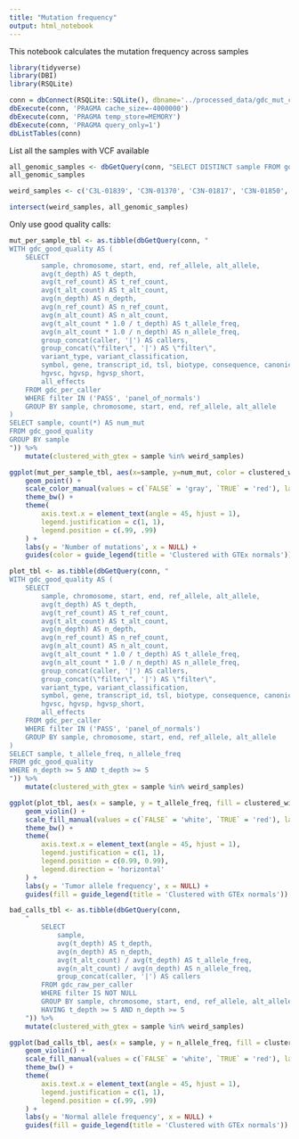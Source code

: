 ```yaml
---
title: "Mutation frequency"
output: html_notebook
---
```


This notebook calculates the mutation frequency across samples

```r
library(tidyverse)
library(DBI)
library(RSQLite)
```

```r
conn = dbConnect(RSQLite::SQLite(), dbname='../processed_data/gdc_mut_calls.sqlite')
dbExecute(conn, 'PRAGMA cache_size=-4000000')
dbExecute(conn, 'PRAGMA temp_store=MEMORY')
dbExecute(conn, 'PRAGMA query_only=1')
dbListTables(conn)
```

List all the samples with VCF available
```r
all_genomic_samples <- dbGetQuery(conn, "SELECT DISTINCT sample FROM gdc")$sample
all_genomic_samples

weird_samples <- c('C3L-01839', 'C3N-01370', 'C3N-01817', 'C3N-01850', 'C3N-03187')

intersect(weird_samples, all_genomic_samples)
```

Only use good quality calls:
```r
mut_per_sample_tbl <- as.tibble(dbGetQuery(conn, "
WITH gdc_good_quality AS (
    SELECT
        sample, chromosome, start, end, ref_allele, alt_allele,
        avg(t_depth) AS t_depth,
        avg(t_ref_count) AS t_ref_count,
        avg(t_alt_count) AS t_alt_count,
        avg(n_depth) AS n_depth,
        avg(n_ref_count) AS n_ref_count,
        avg(n_alt_count) AS n_alt_count,
        avg(t_alt_count * 1.0 / t_depth) AS t_allele_freq,
        avg(n_alt_count * 1.0 / n_depth) AS n_allele_freq,
        group_concat(caller, '|') AS callers,
        group_concat(\"filter\", '|') AS \"filter\",
        variant_type, variant_classification,
        symbol, gene, transcript_id, tsl, biotype, consequence, canonical,
        hgvsc, hgvsp, hgvsp_short,
        all_effects
    FROM gdc_per_caller
    WHERE filter IN ('PASS', 'panel_of_normals')
    GROUP BY sample, chromosome, start, end, ref_allele, alt_allele
)
SELECT sample, count(*) AS num_mut
FROM gdc_good_quality
GROUP BY sample
")) %>%
    mutate(clustered_with_gtex = sample %in% weird_samples)
```

```r
ggplot(mut_per_sample_tbl, aes(x=sample, y=num_mut, color = clustered_with_gtex)) + 
    geom_point() + 
    scale_color_manual(values = c(`FALSE` = 'gray', `TRUE` = 'red'), labels = c(`FALSE` = 'No', `TRUE` = 'Yes')) + 
    theme_bw() +
    theme(
        axis.text.x = element_text(angle = 45, hjust = 1),
        legend.justification = c(1, 1),
        legend.position = c(.99, .99)
    ) + 
    labs(y = 'Number of mutations', x = NULL) + 
    guides(color = guide_legend(title = 'Clustered with GTEx normals'))
```

```r
plot_tbl <- as.tibble(dbGetQuery(conn, "
WITH gdc_good_quality AS (
    SELECT
        sample, chromosome, start, end, ref_allele, alt_allele,
        avg(t_depth) AS t_depth,
        avg(t_ref_count) AS t_ref_count,
        avg(t_alt_count) AS t_alt_count,
        avg(n_depth) AS n_depth,
        avg(n_ref_count) AS n_ref_count,
        avg(n_alt_count) AS n_alt_count,
        avg(t_alt_count * 1.0 / t_depth) AS t_allele_freq,
        avg(n_alt_count * 1.0 / n_depth) AS n_allele_freq,
        group_concat(caller, '|') AS callers,
        group_concat(\"filter\", '|') AS \"filter\",
        variant_type, variant_classification,
        symbol, gene, transcript_id, tsl, biotype, consequence, canonical,
        hgvsc, hgvsp, hgvsp_short,
        all_effects
    FROM gdc_per_caller
    WHERE filter IN ('PASS', 'panel_of_normals')
    GROUP BY sample, chromosome, start, end, ref_allele, alt_allele
)
SELECT sample, t_allele_freq, n_allele_freq
FROM gdc_good_quality
WHERE n_depth >= 5 AND t_depth >= 5
")) %>%
    mutate(clustered_with_gtex = sample %in% weird_samples)
```


```r
ggplot(plot_tbl, aes(x = sample, y = t_allele_freq, fill = clustered_with_gtex)) + 
    geom_violin() + 
    scale_fill_manual(values = c(`FALSE` = 'white', `TRUE` = 'red'), labels = c(`FALSE` = 'No', `TRUE` = 'Yes')) + 
    theme_bw() +
    theme(
        axis.text.x = element_text(angle = 45, hjust = 1),
        legend.justification = c(1, 1),
        legend.position = c(0.99, 0.99),
        legend.direction = 'horizontal'
    ) + 
    labs(y = 'Tumor allele frequency', x = NULL) + 
    guides(fill = guide_legend(title = 'Clustered with GTEx normals'))
```

```r
bad_calls_tbl <- as.tibble(dbGetQuery(conn, 
    "
        SELECT 
            sample,
            avg(t_depth) AS t_depth,
            avg(n_depth) AS n_depth,
            avg(t_alt_count) / avg(t_depth) AS t_allele_freq,
            avg(n_alt_count) / avg(n_depth) AS n_allele_freq,
            group_concat(caller, '|') AS callers
        FROM gdc_raw_per_caller 
        WHERE filter IS NOT NULL
        GROUP BY sample, chromosome, start, end, ref_allele, alt_allele
        HAVING t_depth >= 5 AND n_depth >= 5
    ")) %>%
    mutate(clustered_with_gtex = sample %in% weird_samples)
```

```r
ggplot(bad_calls_tbl, aes(x = sample, y = n_allele_freq, fill = clustered_with_gtex)) + 
    geom_violin() + 
    scale_fill_manual(values = c(`FALSE` = 'white', `TRUE` = 'red'), labels = c(`FALSE` = 'No', `TRUE` = 'Yes')) + 
    theme_bw() +
    theme(
        axis.text.x = element_text(angle = 45, hjust = 1),
        legend.justification = c(1, 1),
        legend.position = c(.99, .99)
    ) + 
    labs(y = 'Normal allele frequency', x = NULL) + 
    guides(fill = guide_legend(title = 'Clustered with GTEx normals'))
```


